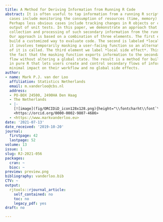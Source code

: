 ```yaml
---
title: A Method for Deriving Information from Running R Code
abstract: It is often useful to tap information from a running R script. Obvious use
  cases include monitoring the consumption of resources (time, memory) and logging.
  Perhaps less obvious cases include tracking changes in R objects or collecting the
  output of unit tests. In this paper, we demonstrate an approach that abstracts the
  collection and processing of such secondary information from the running R script.
  Our approach is based on a combination of three elements. The first element is to
  build a customized way to evaluate code. The second is labeled *local masking* and
  it involves temporarily masking a user-facing function so an alternative version
  of it is called. The third element we label *local side effect*. This refers to
  the fact that the masking function exports information to the secondary information
  flow without altering a global state. The result is a method for building systems
  in pure R that lets users create and control secondary flows of information with
  minimal impact on their workflow and no global side effects.
author:
- name: Mark P.J. van der Loo
  affiliation: Statistics Netherlands
  email: m.vanderloo@cbs.nl
  address:
  - PO-BOX 24500, 2490HA Den Haag
  - The Netherlands
  - |-
    [![image](fig/ORCIDiD_icon128x128.png){height="\\fontcharht\\font`\\0"}](https://orcid.org/0000-0002-9807-4686)
    <https://orcid.org/0000-0002-9807-4686>
  - <https://www.markvanderloo.eu>
date: '2021-07-13'
date_received: '2019-10-20'
journal:
  firstpage: 42
  lastpage: 52
volume: 13
issue: 1
slug: RJ-2021-056
packages:
  cran: ~
  bioc: ~
preview: preview.png
bibliography: vanderloo.bib
CTV: ~
output:
  rjtools::rjournal_article:
    self_contained: no
    toc: no
    legacy_pdf: yes
draft: no

---
```


